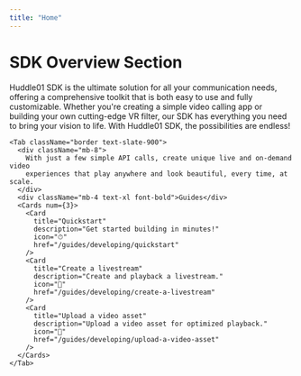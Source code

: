 ```yaml
---
title: "Home"
---
```



# SDK Overview Section

Huddle01 SDK is the ultimate solution for all your communication needs,
offering a comprehensive toolkit that is both easy to use and fully
customizable. Whether you're creating a simple video calling app or building
your own cutting-edge VR filter, our SDK has everything you need to bring your
vision to life. With Huddle01 SDK, the possibilities are endless!

<div className="mt-8">
  <Tabs
    items={["🧑‍💻 Developing", "🚏 Orchestrating", "🗳 Delegating"]}
    
>

    <Tab className="border text-slate-900">
      <div className="mb-8">
        With just a few simple API calls, create unique live and on-demand video
        experiences that play anywhere and look beautiful, every time, at scale.
      </div>
      <div className="mb-4 text-xl font-bold">Guides</div>
      <Cards num={3}>
        <Card
          title="Quickstart"
          description="Get started building in minutes!"
          icon="⏱"
          href="/guides/developing/quickstart"
        />
        <Card
          title="Create a livestream"
          description="Create and playback a livestream."
          icon="🔴"
          href="/guides/developing/create-a-livestream"
        />
        <Card
          title="Upload a video asset"
          description="Upload a video asset for optimized playback."
          icon="📼"
          href="/guides/developing/upload-a-video-asset"
        />
      </Cards>
    </Tab>

  </Tabs>
</div>
